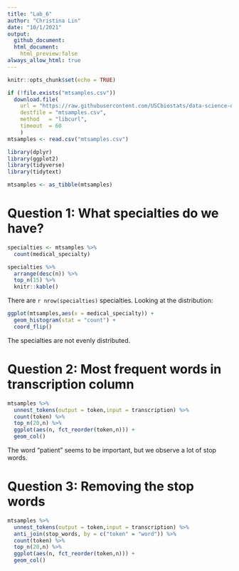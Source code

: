 ```yaml
---
title: "Lab_6"
author: "Christina Lin"
date: "10/1/2021"
output: 
  github_document:
  html_document:
    html_preview:false
always_allow_html: true
---
```


```r
knitr::opts_chunk$set(echo = TRUE)
```


```r
if (!file.exists("mtsamples.csv"))
  download.file(
    url = "https://raw.githubusercontent.com/USCbiostats/data-science-data/master/00_mtsamples/mtsamples.csv",
    destfile = "mtsamples.csv",
    method   = "libcurl",
    timeout  = 60
    )
mtsamples <- read.csv("mtsamples.csv")

library(dplyr)
library(ggplot2)
library(tidyverse)
library(tidytext)
```



```r
mtsamples <- as_tibble(mtsamples)
```

# Question 1: What specialties do we have?
```r
specialties <- mtsamples %>%
  count(medical_specialty)

specialties %>%
  arrange(desc(n)) %>%
  top_n(15) %>%
  knitr::kable()

```

There are `r nrow(specialties)` specialties. Looking at the distribution:

```r
ggplot(mtsamples,aes(x = medical_specialty)) +
  geom_histogram(stat = "count") +
  coord_flip()
```

The specialties are not evenly distributed.



# Question 2: Most frequent words in transcription column

```r
mtsamples %>%
  unnest_tokens(output = token,input = transcription) %>%
  count(token) %>%
  top_n(20,n) %>%
  ggplot(aes(n, fct_reorder(token,n))) + 
  geom_col()
```

The word "patient" seems to be important, but we observe a lot of stop words. 


# Question 3: Removing the stop words

```r
mtsamples %>%
  unnest_tokens(output = token,input = transcription) %>%
  anti_join(stop_words, by = c("token" = "word")) %>%
  count(token) %>%
  top_n(20,n) %>%
  ggplot(aes(n, fct_reorder(token,n))) + 
  geom_col()
```



